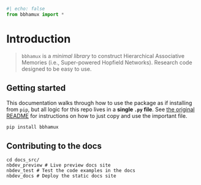 ```python
#| echo: false
from bbhamux import *
```

# Introduction

> `bbhamux` is a *minimal library* to construct Hierarchical Associative Memories (i.e., Super-powered Hopfield Networks). Research code designed to be easy to use.

## Getting started

:::{.callout-note}
This documentation walks through how to use the package as if installing from `pip`, but all logic for this repo lives in a **single `.py` file**. See [the original README](https://github.com/bhoov/barebones-hamux) for instructions on how to just copy and use the important file.
:::


```bash
pip install bbhamux
```

## Contributing to the docs

```
cd docs_src/
nbdev_preview # Live preview docs site
nbdev_test # Test the code examples in the docs
nbdev_docs # Deploy the static docs site
```